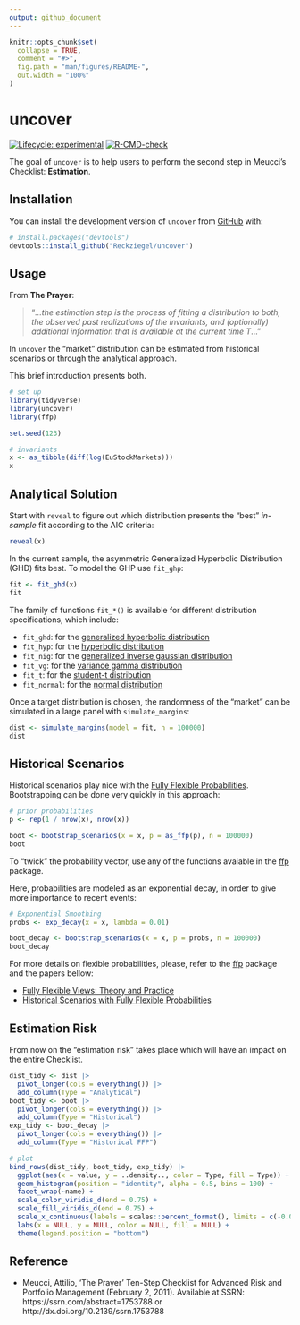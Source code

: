 ```yaml
---
output: github_document
---
```


<!-- README.md is generated from README.Rmd. Please edit that file -->

```r
knitr::opts_chunk$set(
  collapse = TRUE,
  comment = "#>",
  fig.path = "man/figures/README-",
  out.width = "100%"
)
```

# uncover

<!-- badges: start -->

[![Lifecycle: experimental](https://img.shields.io/badge/lifecycle-experimental-orange.svg)](https://lifecycle.r-lib.org/articles/stages.html#experimental) [![R-CMD-check](https://github.com/Reckziegel/uncover/actions/workflows/R-CMD-check.yaml/badge.svg)](https://github.com/Reckziegel/uncover/actions/workflows/R-CMD-check.yaml)

<!-- badges: end -->

The goal of `uncover` is to help users to perform the second step in Meucci’s Checklist: __Estimation__.

## Installation

You can install the development version of `uncover` from [GitHub](https://github.com/) with:

``` r
# install.packages("devtools")
devtools::install_github("Reckziegel/uncover")
```

## Usage

From __The Prayer__:

> "*...the estimation step is the process of fitting a distribution to both, the observed past realizations of the invariants, and (optionally) additional information that is available at the current time* $T$..."

In `uncover` the "market" distribution can be estimated from historical scenarios or through the analytical approach. 

This brief introduction presents both.

```r
# set up
library(tidyverse)
library(uncover)
library(ffp)

set.seed(123)

# invariants
x <- as_tibble(diff(log(EuStockMarkets)))
x
```

## Analytical Solution

Start with `reveal` to figure out which distribution presents the "best" _in-sample_ fit according to the AIC criteria:

```r
reveal(x)
```

In the current sample, the asymmetric Generalized Hyperbolic Distribution (GHD) fits best. To model the GHP use `fit_ghp`:

```r
fit <- fit_ghd(x)
fit
```

The family of functions `fit_*()` is available for different distribution specifications, which include:

- `fit_ghd`: for the [generalized hyperbolic distribution](https://en.wikipedia.org/wiki/Generalised_hyperbolic_distribution)
- `fit_hyp`: for the [hyperbolic distribution](https://en.wikipedia.org/wiki/Hyperbolic_distribution)
- `fit_nig`: for the [generalized inverse gaussian distribution](https://en.wikipedia.org/wiki/Generalized_inverse_Gaussian_distribution#:~:text=In%20probability%20theory%20and%20statistics%2C%20the%20generalized%20inverse,b%20%3E%200%20and%20p%20a%20real%20parameter.)
- `fit_vg`: for the [variance gamma distribution](https://en.wikipedia.org/wiki/Variance-gamma_distribution#:~:text=The%20variance-gamma%20distribution%2C%20generalized%20Laplace%20distribution%20or%20Bessel,distribution%20decrease%20more%20slowly%20than%20the%20normal%20distribution.)
- `fit_t`: for the [student-t distribution](https://en.wikipedia.org/wiki/Student%27s_t-distribution)
- `fit_normal`: for the [normal distribution](https://en.wikipedia.org/wiki/Normal_distribution)

Once a target distribution is chosen, the randomness of the "market" can be simulated in a large panel with `simulate_margins`:

```r
dist <- simulate_margins(model = fit, n = 100000)
dist
```

## Historical Scenarios

Historical scenarios play nice with the [Fully Flexible Probabilities](https://reckziegel.github.io/FFP/). 
Bootstrapping can be done very quickly in this approach:

```r
# prior probabilities
p <- rep(1 / nrow(x), nrow(x))

boot <- bootstrap_scenarios(x = x, p = as_ffp(p), n = 100000)
boot
```

To "twick" the probability vector, use any of the functions avaiable in the [ffp](https://reckziegel.github.io/FFP/) package. 

Here, probabilities are modeled as an exponential decay, in order to give more importance to recent events:

```r
# Exponential Smoothing
probs <- exp_decay(x = x, lambda = 0.01)

boot_decay <- bootstrap_scenarios(x = x, p = probs, n = 100000)
boot_decay
```

For more details on flexible probabilities, please, refer to the [ffp](https://reckziegel.github.io/FFP/) package and the papers bellow:

- [Fully Flexible Views: Theory and Practice](https://papers.ssrn.com/sol3/papers.cfm?abstract_id=1213325)
- [Historical Scenarios with Fully Flexible Probabilities](https://papers.ssrn.com/sol3/papers.cfm?abstract_id=1696802) 

## Estimation Risk

From now on the "estimation risk" takes place which will have an impact on the entire Checklist. 

```r
dist_tidy <- dist |> 
  pivot_longer(cols = everything()) |> 
  add_column(Type = "Analytical")
boot_tidy <- boot |> 
  pivot_longer(cols = everything()) |> 
  add_column(Type = "Historical")
exp_tidy <- boot_decay |> 
  pivot_longer(cols = everything()) |> 
  add_column(Type = "Historical FFP")

# plot
bind_rows(dist_tidy, boot_tidy, exp_tidy) |> 
  ggplot(aes(x = value, y = ..density.., color = Type, fill = Type)) + 
  geom_histogram(position = "identity", alpha = 0.5, bins = 100) + 
  facet_wrap(~name) + 
  scale_color_viridis_d(end = 0.75) + 
  scale_fill_viridis_d(end = 0.75) + 
  scale_x_continuous(labels = scales::percent_format(), limits = c(-0.05, 0.05)) +
  labs(x = NULL, y = NULL, color = NULL, fill = NULL) + 
  theme(legend.position = "bottom")
```

## Reference

- Meucci, Attilio, ‘The Prayer’ Ten-Step Checklist for Advanced Risk and Portfolio Management (February 2, 2011). Available at SSRN: https://ssrn.com/abstract=1753788 or http://dx.doi.org/10.2139/ssrn.1753788
